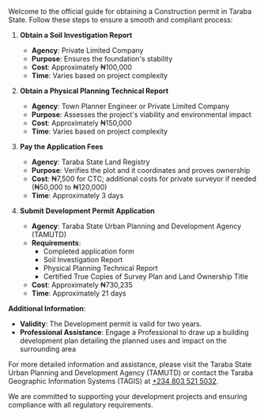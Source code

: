 Welcome to the official guide for obtaining a Construction permit in
Taraba State. Follow these steps to ensure a smooth and compliant process:

1. **Obtain a Soil Investigation Report**

   - **Agency**: Private Limited Company
   - **Purpose**: Ensures the foundation's stability
   - **Cost**: Approximately ₦100,000
   - **Time**: Varies based on project complexity

2. **Obtain a Physical Planning Technical Report**

   - **Agency**: Town Planner Engineer or Private Limited Company
   - **Purpose**: Assesses the project's viability and environmental impact
   - **Cost**: Approximately ₦150,000
   - **Time**: Varies based on project complexity

3. **Pay the Application Fees**

   - **Agency**: Taraba State Land Registry
   - **Purpose**: Verifies the plot and it coordinates and proves ownership
   - **Cost**: ₦7,500 for CTC; additional costs for private surveyor if needed (₦50,000 to ₦120,000)
   - **Time**: Approximately 3 days

4. **Submit Development Permit Application**

   - **Agency**: Taraba State Urban Planning and Development Agency (TAMUTD)
   - **Requirements**:
     - Completed application form
     - Soil Investigation Report
     - Physical Planning Technical Report
     - Certified True Copies of Survey Plan and Land Ownership Title
   - **Cost**: Approximately ₦730,235
   - **Time**: Approximately 21 days

**Additional Information**:

- **Validity**: The Development permit is valid for two years.
- **Professional Assistance**: Engage a Professional to draw up a building development plan detailing the planned uses and impact on the surrounding area

For more detailed information and assistance, please visit the Taraba State Urban Planning and Development Agency (TAMUTD) or contact the Taraba Geographic Information Systems (TAGIS) at [+234 803 521 5032](tel:+2348035215032).

We are committed to supporting your development projects and ensuring compliance with all regulatory requirements.
